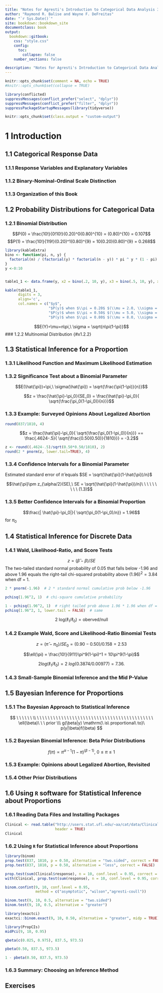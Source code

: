 ```yaml
--- 
title: "Notes for Agresti's Introduction to Categorical Data Analysis 3rd Edition"
author: "Raymond R. Balise and Wayne F. DeFreitas"
date: "`r Sys.Date()`"
site: bookdown::bookdown_site
documentclass: book
output:
  bookdown::gitbook: 
    css: "style.css"
    config: 
      toc:
        collapse: false
    number_sections: false

description: "Notes for Agresti's Introduction to Categorical Data Analysis"
---
```


```r
knitr::opts_chunk$set(comment = NA, echo = TRUE)
#knitr::opts_chunk$set(collapse = TRUE)

library(conflicted)
suppressMessages(conflict_prefer("select", "dplyr"))
suppressMessages(conflict_prefer("filter", "dplyr"))
suppressPackageStartupMessages(library(tidyverse))

knitr::opts_chunk$set(class.output = "custom-output")
```

# 1 Introduction{#intro}

## 1.1 Categorical Response Data

### 1.1.1 Response Variables and Explanatory Variables

### 1.1.2 Binary-Nominal-Ordinal Scale Distinction

### 1.1.3 Organization of this Book 

## 1.2 Probability Distributions for Categorical Data

### 1.2.1 Binomial Distribution {#binomial}

\begin{equation} 
  P(y) = \frac{n!}{y(n-y)!}\pi^y(1-\pi)^{n-y},\ y = 0, 1, 2, ..., n.
  (\#eq:binom)
\end{equation} 

$$P(0) = \frac{10!}{0!10!}(0.20)^0(0.80)^{10} = (0.80)^{10} = 0.107$$
$$P(1) = \frac{10!}{1!9!}(0.20)^1(0.80)^{9} = 10(0.20)(0.80)^{9} = 0.268$$
```r
library(kableExtra)
bino <- function(pi, n, y) {
  factorial(n) / (factorial(y) * factorial(n - y)) * pi ^ y * (1 - pi) ^ (n - y)
}
y <-0:10


table1_1 <- data.frame(y, x2 = bino(.2, 10, y), x3 = bino(.5, 10, y), x4 = bino(.8, 10, y))

kable(table1_1, 
      digits = 3,
      align='c',
      col.names = c("$y$", 
                    "$P(y)$ when $\\pi = 0.20$ $(\\mu = 2.0, \\sigma = 1.26)$", 
                    "$P(y)$ when $\\pi = 0.50$ $(\\mu = 5.0, \\sigma = 1.58)$", 
                    "$P(y)$ when $\\pi = 0.80$ $(\\mu = 8.0, \\sigma = 1.26)$"))
```

$$E(Y)=\mu=n\pi,\ \sigma = \sqrt{n\pi(1-\pi)}$$
### 1.2.2 Multinomial Distribution {#x1.2.2}

## 1.3 Statistical Inference for a Proportion

### 1.3.1 Likelihood Function and Maximum Likelihood Estimation

### 1.3.2 Significance Test about a Binomial Parameter

$$E(\hat{\pi})=\pi,\ \sigma(\hat{\pi}) = \sqrt{\frac{\pi(1-\pi)}{n}}$$

$$z = \frac{\hat{\pi}-\pi_0}{SE_0} = \frac{\hat{\pi}-\pi_0}{ \sqrt{\frac{\pi_0(1-\pi_0)}{n}}}$$

### 1.3.3 Example: Surveyed Opinions About Legalized Abortion

```r
round(837/1810, 4)
```
$$z =  \frac{\hat{\pi}-\pi_0}{ \sqrt{\frac{\pi_0(1-\pi_0)}{n}}} ==  \frac{.4624-.5}{ \sqrt{\frac{0.50(0.50)}{1810}}} = -3.2$$
```r
z <- round((.4624-.5)/sqrt(0.50*0.50/1810), 2)
round(2 * pnorm(z, lower.tail=TRUE), 4)
```

### 1.3.4 Confidence Intervals for a Binomial Parameter
Estimated standard error of $\hat{\pi}$ equals $SE = \sqrt{\hat{\pi}(1-\hat{\pi})/n}$

$$\hat{\pi}\pm z_{\alpha/2}(SE),\ SE = \sqrt{\hat{\pi}(1-\hat{\pi})/n}\ \ \ \ \ \ \ \ \ (1.3)$$

### 1.3.5 Better Confidence Intervals for a Binomial Proportion

$$\frac{| \hat{\pi}-\pi_0|}{ \sqrt{\pi_0(1-\pi_0)/n}} = 1.96$$ for $\pi_0$

## 1.4 Statistical Inference for Discrete Data

### 1.4.1 Wald, Likelihood-Ratio, and Score Tests {#x1.4.1}

$$z = (\hat{\beta}-\beta)/SE$$
The two-tailed standard normal probability of 0.05 that falls below -1.96 and above 1.96 equals the right-tail chi-squared probability above $(1.96)^2 = 3.84$ when df = 1.

```r
2 * pnorm(-1.96)  # 2 * standard normal cumulative prob below -1.96

pchisq(1.96^2, 1)  # chi-square cumulative probability

1 - pchisq(1.96^2, 1)  # right tailed prob above 1.96 * 1.96 when df = 1
pchisq(1.96^2, 1, lower.tail = FALSE)  # same

```



$$2\ \mathrm{log}(\ell_1 / \ell_0) = \mathrm{oberved/null}$$ 

### 1.4.2 Example Wald, Score and Likelihood-Ratio Binomial Tests

$$z = (\hat{\pi} - \pi_0)/SE_0 = (0.90 - 0.50)/0.158 = 2.53$$

$$\ell(\pi) = \frac{10!}{9!1!}\pi^9(1-\pi)^1 = 10\pi^9(1-\pi)$$

$$2 log(\ell_1/\ell_0)= 2\ log (0.3874/0.00977) = 7.36.$$

### 1.4.3 Small-Sample Binomial Inference and the Mid P-Value {#ssbi}

## 1.5 Bayesian Inference for Proportions

### 1.5.1 The Bayesian Approach to Statistical Inference

$$
\ \ \ \ \ \ \\ \ \ \ \ \ \ \ \ \ \ \ \ \ \ \ \ \ \ \ \ \ \ \ \ \ \ \ \ \ \ \ \ \ \ \ \ \ \ \ \ \ \ \ \ell(\beta)\ \ \ prior \\\ 
g(\beta|y) \mathrm{\ is\ proportional\ to}\ p(y|\beta)f(\beta)
$$

### 1.5.2 Bayesian Binomial Inference: Beta Prior Distributions

$$
f(\pi) \propto \pi^{\alpha -1}(1-\pi)^{(\beta-1)},\ 0 \le \pi \le 1
$$

### 1.5.3 Example: Opinions about Legalized Abortion, Revisited

### 1.5.4 Other Prior Distributions

## 1.6 Using `R` software for Statistical Inference about Proportions

### 1.6.1 Reading Data Files and Installing Packages

```r
Clinical <- read.table("http://users.stat.ufl.edu/~aa/cat/data/Clinical.dat", 
                       header = TRUE)
Clinical
```

###  1.6.2 Using `R` for Statistical Inference about Proportions

```r
library(binom)
prop.test(837, 1810, p = 0.50, alternative = "two.sided", correct = FALSE)
prop.test(837, 1810, p = 0.50, alternative = "less", correct = FALSE)
```

```r
prop.test(sum(Clinical$response), n = 10, conf.level = 0.95, correct = FALSE)
with(Clinical, prop.test(sum(response), n = 10, conf.level = 0.95, correct = FALSE))
```

```r
binom.confint(9, 10, conf.level = 0.95, 
              method = c("asymptotic", "wilson","agresti-coull"))
```

```r
binom.test(9, 10, 0.5, alternative = "two.sided")
binom.test(9, 10, 0.5, alternative = "greater")
```

```r
library(exactci)
exactci::binom.exact(9, 10, 0.50, alternative = "greater", midp = TRUE)

library(PropCIs)
midPci(9, 10, 0.95)
```

```r
qbeta(c(0.025, 0.975), 837.5, 973.5)

pbeta(0.50, 837.5, 973.5)

1 - pbeta(0.50, 837.5, 973.5)
```

### 1.6.3 Summary: Choosing an Inference Method

## Exercises
